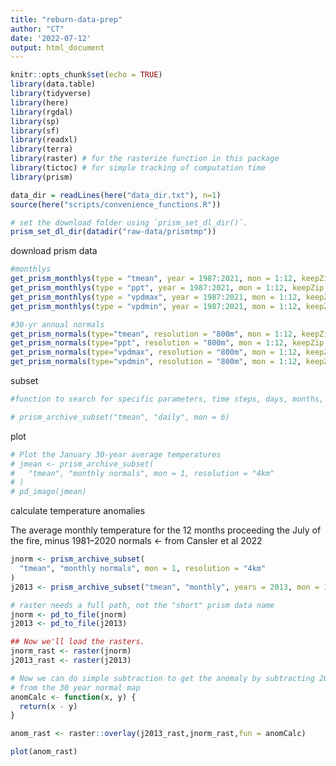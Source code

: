 ```yaml
---
title: "reburn-data-prep"
author: "CT"
date: '2022-07-12'
output: html_document
---
```


```r
knitr::opts_chunk$set(echo = TRUE)
library(data.table)
library(tidyverse)
library(here)
library(rgdal)
library(sp)
library(sf)
library(readxl)
library(terra)
library(raster) # for the rasterize function in this package
library(tictoc) # for simple tracking of computation time
library(prism)

data_dir = readLines(here("data_dir.txt"), n=1)
source(here("scripts/convenience_functions.R"))

```


```r
# set the download folder using `prism_set_dl_dir()`.
prism_set_dl_dir(datadir("raw-data/prismtmp"))
```

download prism data
```r
#monthlys
get_prism_monthlys(type = "tmean", year = 1987:2021, mon = 1:12, keepZip = FALSE)
get_prism_monthlys(type = "ppt", year = 1987:2021, mon = 1:12, keepZip = FALSE)
get_prism_monthlys(type = "vpdmax", year = 1987:2021, mon = 1:12, keepZip = FALSE)
get_prism_monthlys(type = "vpdmin", year = 1987:2021, mon = 1:12, keepZip = FALSE)

#30-yr annual normals
get_prism_normals(type="tmean", resolution = "800m", mon = 1:12, keepZip = FALSE)
get_prism_normals(type="ppt", resolution = "800m", mon = 1:12, keepZip = FALSE)
get_prism_normals(type="vpdmax", resolution = "800m", mon = 1:12, keepZip = FALSE)
get_prism_normals(type="vpdmin", resolution = "800m", mon = 1:12, keepZip = FALSE)
```

subset
```r
#function to search for specific parameters, time steps, days, months, years, or ranges of days, months, years.

# prism_archive_subset("tmean", "daily", mon = 6)
```


plot
```r
# Plot the January 30-year average temperatures
# jmean <- prism_archive_subset(
#   "tmean", "monthly normals", mon = 1, resolution = "4km"
# )
# pd_image(jmean)
```

calculate temperature anomalies 

The average monthly temperature for the 12 months proceeding the July of the fire, minus 1981–2020 normals <- from Cansler et al 2022
```r
jnorm <- prism_archive_subset(
  "tmean", "monthly normals", mon = 1, resolution = "4km"
)
j2013 <- prism_archive_subset("tmean", "monthly", years = 2013, mon = 1)

# raster needs a full path, not the "short" prism data name
jnorm <- pd_to_file(jnorm)
j2013 <- pd_to_file(j2013)

## Now we'll load the rasters.
jnorm_rast <- raster(jnorm)
j2013_rast <- raster(j2013)

# Now we can do simple subtraction to get the anomaly by subtracting 2014 
# from the 30 year normal map
anomCalc <- function(x, y) {
  return(x - y)
}

anom_rast <- raster::overlay(j2013_rast,jnorm_rast,fun = anomCalc)

plot(anom_rast)
```


